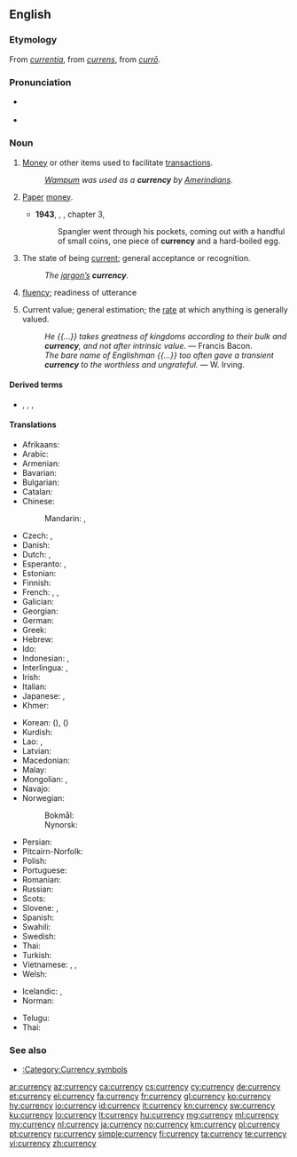 ==English==
{{wikipedia}}

===Etymology===
From {{etyl|ML.|en}} ''[[currentia]]'', from {{etyl|la|en}} ''[[currens]]'', from ''[[curro|currō]]''.

===Pronunciation===
* {{a|US}} {{IPA|/ˈkɝ.ən.si/|lang=en}}
* {{audio|en-us-currency.ogg|Audio (US)|lang=en}}

===Noun===
{{en-noun|~|currencies}}

# [[money|Money]] or other items used to facilitate [[transaction]]s.
#: ''[[wampum|Wampum]] was used as a '''currency''' by [[Amerindian]]s.''
# {{lb|en|more|_|specifically}} [[paper|Paper]] [[money]].
#* '''1943''', {{w|William Saroyan}}, {{w|The Human Comedy (novel)|''The Human Comedy''}}, chapter 3,
#*: Spangler went through his pockets, coming out with a handful of small coins, one piece of '''currency''' and a hard-boiled egg.
# The state of being [[current]]; general acceptance or recognition.
#: ''The [[jargon|jargon’s]] '''currency'''.''
# {{lb|en|obsolete}} [[fluency]]; readiness of utterance
# {{lb|en|obsolete}} Current value; general estimation; the [[rate]] at which anything is generally valued.
#: ''He {{...}} takes greatness of kingdoms according to their bulk and '''currency''', and not after intrinsic value.'' &mdash; Francis Bacon.
#: ''The bare name of Englishman {{...}} too often gave a transient '''currency''' to the worthless and ungrateful.'' &mdash; W. Irving.

====Derived terms====
* {{sense|economics}} {{l|en|fiat currency}}, {{l|en|closed currency}}, {{l|en|hard currency}}, {{l|en|metacurrency}}

====Translations====
{{trans-top|money or other item used to facilitate transactions}}
* Afrikaans: {{t|af|geldeenheid}}
* Arabic: {{t|ar|عُمْلَة|f}}
* Armenian: {{t-needed|hy}}
* Bavarian: {{t|bar|Zahlungsmidd}}
* Bulgarian: {{t+|bg|валута|f}}
* Catalan: {{t+|ca|moneda|f}}
* Chinese:
*: Mandarin: {{t+|cmn|貨幣|sc=Hani}}, {{t+|cmn|货币|tr=huòbì|sc=Hani}}
* Czech: {{t+|cs|měna|f}}, {{t+|cs|valuta|f}}
* Danish: {{t+|da|valuta|c}}
* Dutch: {{t+|nl|munteenheid|f}}, {{t+|nl|valuta}}
* Esperanto: {{t+|eo|mono}}, {{t|eo|valuto}}
* Estonian: {{t|et|valuuta}}
* Finnish: {{t+|fi|valuutta}}
* French: {{t+|fr|monnaie|f}}, {{t+|fr|devise|f}}, {{t+|fr|numéraire|m}}
* Galician: {{t+|gl|moeda|f}}
* Georgian: {{t|ka|ვალუტა}}
* German: {{t+|de|Währung|f}}
* Greek: {{t+|el|νόμισμα|n}}
* Hebrew: {{t+|he|מטבע|m|tr=mat'bea}}
* Ido: {{t+|io|valuto}}
* Indonesian: {{t+|id|mata uang}}, {{t+|id|valuta}}
* Interlingua: {{t|ia|moneta}}, {{t|ia|numerario}}
* Irish: {{t|ga|airgeadra|m}}
* Italian: {{t+|it|valuta}}
* Japanese: {{t+|ja|通貨|tr=つうか, tsūka|sc=Jpan}}, {{t+|ja|貨幣|tr=かへい, kahei|sc=Jpan}}
* Khmer: {{t|km|រូបិយវត្ថុ|tr=ruupəyyea voattʰo|sc=Khmr}}
{{trans-mid}}
* Korean: {{t+|ko|통화|sc=Kore}} ({{t+|ko|通貨|sc=Kore}}), {{t+|ko|화폐|sc=Kore}} ({{t+|ko|貨幣|sc=Kore}})
* Kurdish: {{t+|ku|yekeya diravê|sc=ku-Arab}}
* Lao: {{t|lo|ເງິນຕາຕ່າງປະເທດ|sc=Laoo}}, {{t|lo|ເງິນຕາ|sc=Laoo}}
* Latvian: {{t+|lv|valūta|f}}
* Macedonian: {{t|mk|валута|f|tr=валута|sc=Cyrl}}
* Malay: {{t|ms|mata wang}}
* Mongolian: {{t|mn|мөнгөн гүйлгээ|sc=Talu}}, {{t+|mn|валют|sc=Talu}}
* Navajo: {{t|nv|béeso}}
* Norwegian:
*: Bokmål: {{t|nb|valuta|m}}
*: Nynorsk: {{t|nn|valuta|m}}
* Persian: {{t+|fa|پول|tr=pul|sc=fa-Arab}}
* Pitcairn-Norfolk: {{t|pih|kurencii}}
* Polish: {{t+|pl|waluta|f}}
* Portuguese: {{t+|pt|moeda|f}}
* Romanian: {{t+|ro|valută|f}}
* Russian: {{t+|ru|валю́та|f}}
* Scots: {{t|sco|siller}}
* Slovene: {{t|sl|valuta|f}}, {{t|sl|plačilno sredstvo|n}}
* Spanish: {{t+|es|moneda|f}}
* Swahili: {{t+|sw|fulusi}}
* Swedish: {{t+|sv|valuta}}
* Thai: {{t+|th|เงินตรา|tr=ngern dtraa|sc=Thai}}
* Turkish: {{t+|tr|para birimi}}
* Vietnamese: {{t+|vi|tiền tệ}}, {{t+|vi|ngoại tệ}} {{qualifier|foreign currency}}, {{t+|vi|ngoại hối}}
* Welsh: {{t+|cy|arian breiniol}}
{{trans-bottom}}

{{checktrans-top}}
<!--added {{ttbc}}s here.-->
* Icelandic: {{t-check|is|gjaldmiðill|m}}, {{t-check|is|gjaldeyrir|m}}
* Norman: {{t-check|nrf|cours|m}} {{qualifier|Jersey}}
{{trans-mid}}
* Telugu: {{t-check|te|ద్రవ్యం}}
* Thai: {{t-check|th|เงินตรา}}
{{trans-bottom}}

===See also===
* [[:Category:Currency symbols]]

[[ar:currency]]
[[az:currency]]
[[ca:currency]]
[[cs:currency]]
[[cy:currency]]
[[de:currency]]
[[et:currency]]
[[el:currency]]
[[fa:currency]]
[[fr:currency]]
[[gl:currency]]
[[ko:currency]]
[[hy:currency]]
[[io:currency]]
[[id:currency]]
[[it:currency]]
[[kn:currency]]
[[sw:currency]]
[[ku:currency]]
[[lo:currency]]
[[lt:currency]]
[[hu:currency]]
[[mg:currency]]
[[ml:currency]]
[[my:currency]]
[[nl:currency]]
[[ja:currency]]
[[no:currency]]
[[km:currency]]
[[pl:currency]]
[[pt:currency]]
[[ru:currency]]
[[simple:currency]]
[[fi:currency]]
[[ta:currency]]
[[te:currency]]
[[vi:currency]]
[[zh:currency]]